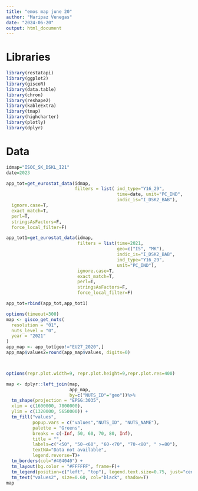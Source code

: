 ---
title: "emos map june 20"
author: "Maripaz Venegas"
date: "2024-06-20"
output: html_document
---
# Libraries

```{r}
library(restatapi)
library(ggplot2)
library(giscoR) 
library(data.table)
library(chron) 
library(reshape2)
library(kableExtra)
library(tmap) 
library(highcharter)
library(plotly)
library(dplyr)
```

# Data
```{r}
idmap="ISOC_SK_DSKL_I21"
date=2023

app_tot=get_eurostat_data(idmap, 
                          filters = list( ind_type="Y16_29", 
                                          time=date, unit="PC_IND", 
                                          indic_is="I_DSK2_BAB"),
  ignore.case=T,
  exact_match=T,
  perl=T,
  stringsAsFactors=F,
  force_local_filter=F)

app_tot1=get_eurostat_data(idmap, 
                           filters = list(time=2021, 
                                          geo=c("IS", "MK"), 
                                          indic_is="I_DSK2_BAB", 
                                          ind_type="Y16_29",
                                          unit="PC_IND"),
                           ignore.case=T,
                           exact_match=T,
                           perl=T,
                           stringsAsFactors=F,
                           force_local_filter=F)

app_tot=rbind(app_tot,app_tot1)
```




```{r}
options(timeout=300)
map <- gisco_get_nuts(
  resolution = "01",
  nuts_level = "0",
  year = "2021"
)
app_map <- app_tot[geo!="EU27_2020",]
app_map$values2=round(app_map$values, digits=0)



options(repr.plot.width=9, repr.plot.height=9,repr.plot.res=400)

map <- dplyr::left_join(map, 
                        app_map, 
                        by=c("NUTS_ID"="geo"))%>%
  tm_shape(projection = "EPSG:3035",
  xlim = c(1600000, 7800000),
  ylim = c(1320000, 5650000)) +
  tm_fill("values",
          popup.vars = c("values","NUTS_ID", "NUTS_NAME"),
          palette = "Greens", 
          breaks = c(-Inf, 50, 60, 70, 80, Inf),
          title = "",
          labels=c("<50", "50-<60", "60-<70", "70-<80", " >=80"), 
          textNA="Data not available",
          legend.reverse=T)+
  tm_borders(col="#404040") +
  tm_layout(bg.color = "#FFFFFF", frame=F)+
  tm_legend(position=c("left", "top"), legend.text.size=0.75, just="center")+
  tm_text("values2", size=0.60, col="black", shadow=T)
map



```


